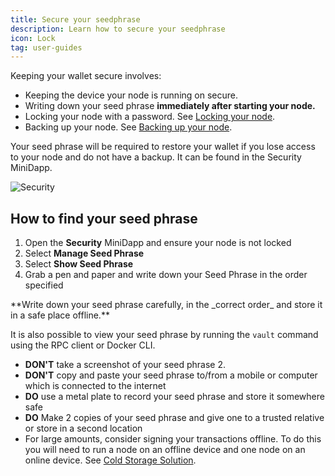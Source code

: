 ```yaml
---
title: Secure your seedphrase
description: Learn how to secure your seedphrase
icon: Lock
tag: user-guides
---
```


Keeping your wallet secure involves:

- Keeping the device your node is running on secure.
- Writing down your seed phrase **immediately after starting your node.**
- Locking your node with a password. See [Locking your node](/docs/user-guides/lock-your-wallet).
- Backing up your node. See [Backing up your node](/docs/user-guides/backup-your-wallet).

Your seed phrase will be required to restore your wallet if you lose access to your node and do not have a backup. It can be found in the Security MiniDapp.

![Security](/img/app/security.jpg)

## How to find your seed phrase

1. Open the **Security** MiniDapp and ensure your node is not locked
2. Select **Manage Seed Phrase**
3. Select **Show Seed Phrase**
4. Grab a pen and paper and write down your Seed Phrase in the order specified

<Callout title="Store your seed phrase securely" type="warn">
  **Write down your seed phrase carefully, in the _correct order_ and store it
  in a safe place offline.**
</Callout>

It is also possible to view your seed phrase by running the `vault` command using the RPC client or Docker CLI.

<Callout title="Note">
 
 - **DON'T** take a screenshot of your seed phrase 2.
 - **DON'T** copy and paste your seed phrase to/from a mobile or computer which is connected to the internet
 - **DO** use a metal plate to record your seed phrase and store it somewhere safe
 - **DO** Make 2 copies of your seed phrase and give one to a trusted relative or store in a second location
 - For large amounts, consider signing your transactions offline. To do this you will need to run a node on an offline device and one node on an online device. See [Cold Storage Solution](/docs/userguides/walletsecurity/coldstoragesetup).

</Callout>
